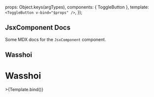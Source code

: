 
<Meta title="MDX/ToggleButton" component={ToggleButton} />

<!-- <ArgsTable of={ToggleButton} /> -->

  props: Object.keys(argTypes),
  components: { ToggleButton },
  template: `<ToggleButton v-bind="$props" />`,
});

## JsxComponent Docs

Some MDX docs for the `JsxComponent` component.

## Wasshoi

# Wasshoi

<Preview>
  <Story
    name="toggle-button"
    args={{
      label: "ToggleButton",
    }}
  >
    >{Template.bind()}
  </Story>
</Preview>
